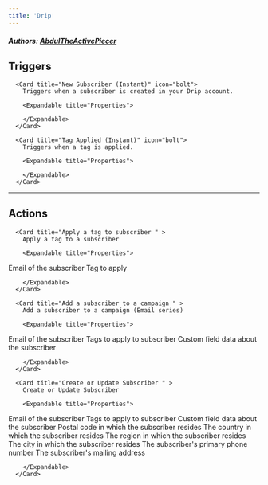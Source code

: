 ```yaml
---
title: 'Drip'
---
```


##### Authors: [AbdulTheActivePiecer](https://github.com/AbdulTheActivePiecer)


## Triggers


      <Card title="New Subscriber (Instant)" icon="bolt">
        Triggers when a subscriber is created in your Drip account.

        <Expandable title="Properties">
          
<ResponseField name="Account" required type="Dropdown">

</ResponseField>
              
        </Expandable>
      </Card>
  
      <Card title="Tag Applied (Instant)" icon="bolt">
        Triggers when a tag is applied.

        <Expandable title="Properties">
          
<ResponseField name="Account" required type="Dropdown">

</ResponseField>
              
        </Expandable>
      </Card>
  

---

## Actions


      <Card title="Apply a tag to subscriber " >
        Apply a tag to a subscriber

        <Expandable title="Properties">
          
<ResponseField name="Account" required type="Dropdown">

</ResponseField>
            
<ResponseField name="Subscriber Email" required type="Short_text">
Email of the subscriber
</ResponseField>
            
<ResponseField name="Tag" required type="Short_text">
Tag to apply
</ResponseField>
              
        </Expandable>
      </Card>
  
      <Card title="Add a subscriber to a campaign " >
        Add a subscriber to a campaign (Email series)

        <Expandable title="Properties">
          
<ResponseField name="Account" required type="Dropdown">

</ResponseField>
            
<ResponseField name="Email Series Campaign" required type="Dropdown">

</ResponseField>
            
<ResponseField name="Subscriber Email" required type="Short_text">
Email of the subscriber
</ResponseField>
            
<ResponseField name="tags"  type="Array">
Tags to apply to subscriber
</ResponseField>
            
<ResponseField name="Custom Fields"  type="Object">
Custom field data about the subscriber
</ResponseField>
              
        </Expandable>
      </Card>
  
      <Card title="Create or Update Subscriber " >
        Create or Update Subscriber

        <Expandable title="Properties">
          
<ResponseField name="Account" required type="Dropdown">

</ResponseField>
            
<ResponseField name="Subscriber Email" required type="Short_text">
Email of the subscriber
</ResponseField>
            
<ResponseField name="tags"  type="Array">
Tags to apply to subscriber
</ResponseField>
            
<ResponseField name="Custom Fields"  type="Object">
Custom field data about the subscriber
</ResponseField>
            
<ResponseField name="First Name"  type="Short_text">

</ResponseField>
            
<ResponseField name="Last Name"  type="Short_text">

</ResponseField>
            
<ResponseField name="Zip Code"  type="Short_text">
Postal code in which the subscriber resides
</ResponseField>
            
<ResponseField name="Country"  type="Short_text">
The country in which the subscriber resides
</ResponseField>
            
<ResponseField name="State"  type="Short_text">
The region in which the subscriber resides
</ResponseField>
            
<ResponseField name="City"  type="Short_text">
The city in which the subscriber resides
</ResponseField>
            
<ResponseField name="Phone"  type="Short_text">
The subscriber's primary phone number
</ResponseField>
            
<ResponseField name="Address"  type="Short_text">
The subscriber's mailing address
</ResponseField>
              
        </Expandable>
      </Card>
  
